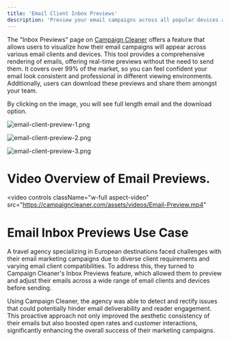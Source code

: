 ```yaml
---
title: 'Email Client Inbox Previews'
description: 'Preview your email campaigns across all popular devices and clients. Ensure flawless display and optimize your design for better inbox presentation.'
---
```


The "Inbox Previews" page on [Campaign Cleaner](https://campaigncleaner.com) offers a feature that allows users to visualize how their email campaigns will appear across various email clients and devices. This tool provides a comprehensive rendering of emails, offering real-time previews without the need to send them. It covers over 99% of the market, so you can feel confident your email look consistent and professional in different viewing environments. Additionally, users can download these previews and share them amongst your team.

By clicking on the image, you will see full length email and the download option. 

![email-client-preview-1.png](/images/email-client-preview-1.png)

![email-client-preview-2.png](/images/email-client-preview-2.png)

![email-client-preview-3.png](/images/email-client-preview-3.png)

# Video Overview of Email Previews.
<video
  controls
  className="w-full aspect-video"
  src="https://campaigncleaner.com/assets/videos/Email-Preview.mp4"
></video>


# Email Inbox Previews Use Case

<Note>
A travel agency specializing in European destinations faced challenges with their email marketing campaigns due to diverse client requirements and varying email client compatibilities. To address this, they turned to Campaign Cleaner's Inbox Previews feature, which allowed them to preview and adjust their emails across a wide range of email clients and devices before sending.

Using Campaign Cleaner, the agency was able to detect and rectify issues that could potentially hinder email deliverability and reader engagement. This proactive approach not only improved the aesthetic consistency of their emails but also boosted open rates and customer interactions, significantly enhancing the overall success of their marketing campaigns.
</Note>
